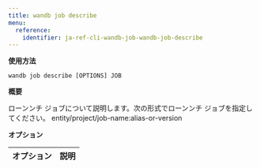 ---
title: wandb job describe
menu:
  reference:
    identifier: ja-ref-cli-wandb-job-wandb-job-describe
---

**使用方法**

`wandb job describe [OPTIONS] JOB`

**概要**

ローンンチ ジョブについて説明します。次の形式でローンンチ ジョブを指定してください。
entity/project/job-name:alias-or-version

**オプション**

| **オプション** | **説明** |
| :--- | :--- |